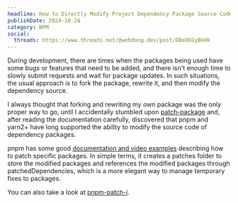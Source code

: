 ```yaml
---
headline: How to Directly Modify Project Dependency Package Source Code (node_modules)?
publishDate: 2024-10-24
category: NPM
social:
  threads: https://www.threads.net/@webdong.dev/post/DBeDEGyBkHk
---
```


During development, there are times when the packages being used have some bugs or features that need to be added, and there isn't enough time to slowly submit requests and wait for package updates. In such situations, the usual approach is to fork the package, rewrite it, and then modify the dependency source.

I always thought that forking and rewriting my own package was the only proper way to go, until I accidentally stumbled upon [patch-package](https://www.npmjs.com/package/patch-package) and, after reading the documentation carefully, discovered that pnpm and yarn2+ have long supported the ability to modify the source code of dependency packages.

pnpm has some good [documentation and video examples](https://pnpm.io/cli/patch) describing how to patch specific packages.
In simple terms, it creates a patches folder to store the modified packages and references the modified packages through patchedDependencies, which is a more elegant way to manage temporary fixes to packages.

You can also take a look at [pnpm-patch-i](https://github.com/antfu/pnpm-patch-i).
